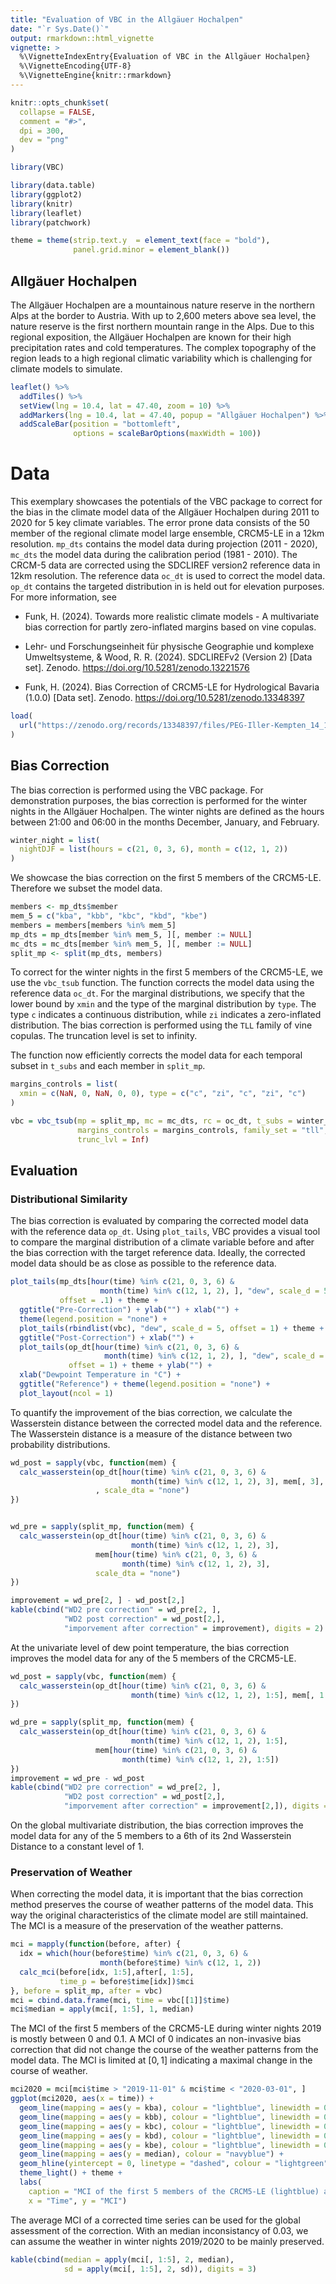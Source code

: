 ```yaml
---
title: "Evaluation of VBC in the Allgäuer Hochalpen"
date: "`r Sys.Date()`"
output: rmarkdown::html_vignette
vignette: >
  %\VignetteIndexEntry{Evaluation of VBC in the Allgäuer Hochalpen}
  %\VignetteEncoding{UTF-8}
  %\VignetteEngine{knitr::rmarkdown}
---
```


```r
knitr::opts_chunk$set(
  collapse = FALSE,
  comment = "#>",
  dpi = 300,
  dev = "png"
)
```

```r
library(VBC)
```

```r
library(data.table)
library(ggplot2)
library(knitr)
library(leaflet)
library(patchwork)

theme = theme(strip.text.y  = element_text(face = "bold"),
              panel.grid.minor = element_blank())
```

## Allgäuer Hochalpen

The Allgäuer Hochalpen are a mountainous nature reserve in the northern Alps at the border to Austria. With up to 2,600 meters above sea level, the nature reserve is the first northern mountain range in the Alps. Due to this regional exposition, the Allgäuer Hochalpen are known for their high precipitation rates and cold temperatures. The complex topography of the region leads to a high regional climatic variability which is challenging for climate models to simulate.

```r
leaflet() %>%
  addTiles() %>%
  setView(lng = 10.4, lat = 47.40, zoom = 10) %>%
  addMarkers(lng = 10.4, lat = 47.40, popup = "Allgäuer Hochalpen") %>%
  addScaleBar(position = "bottomleft",
              options = scaleBarOptions(maxWidth = 100))
```

# Data

This exemplary showcases the potentials of the VBC package to correct for the bias in the climate model data of the Allgäuer Hochalpen during 2011 to 2020 for 5 key climate variables. The error prone data consists of the 50 member of the regional climate model large ensemble, CRCM5-LE in a 12km resolution. `mp_dts` contains the model data during projection (2011 - 2020), `mc_dts` the model data during the calibration period (1981 - 2010). The CRCM-5 data are corrected using the SDCLIREF version2 reference data in 12km resolution. The reference data `oc_dt` is used to correct the model data. `op_dt` contains the targeted distribution in is held out for elevation purposes. For more information, see

-   Funk, H. (2024). Towards more realistic climate models - A multivariate bias correction for partly zero-inflated margins based on vine copulas.

-   Lehr- und Forschungseinheit für physische Geographie und komplexe Umweltsysteme, & Wood, R. R. (2024). SDCLIREFv2 (Version 2) [Data set]. Zenodo. <https://doi.org/10.5281/zenodo.13221576>

-   Funk, H. (2024). Bias Correction of CRCM5-LE for Hydrological Bavaria (1.0.0) [Data set]. Zenodo. <https://doi.org/10.5281/zenodo.13348397>

```r
load(
  url("https://zenodo.org/records/13348397/files/PEG-Iller-Kempten_14_12.rda?download=1")
)
```

## Bias Correction

The bias correction is performed using the VBC package. For demonstration purposes, the bias correction is performed for the winter nights in the Allgäuer Hochalpen. The winter nights are defined as the hours between 21:00 and 06:00 in the months December, January, and February.

```r
winter_night = list(
  nightDJF = list(hours = c(21, 0, 3, 6), month = c(12, 1, 2))
)
```

We showcase the bias correction on the first 5 members of the CRCM5-LE. Therefore we subset the model data.

```r
members <- mp_dts$member
mem_5 = c("kba", "kbb", "kbc", "kbd", "kbe")
members = members[members %in% mem_5]
mp_dts = mp_dts[member %in% mem_5, ][, member := NULL]
mc_dts = mc_dts[member %in% mem_5, ][, member := NULL]
split_mp <- split(mp_dts, members)
```

To correct for the winter nights in the first 5 members of the CRCM5-LE, we use the `vbc_tsub` function. The function corrects the model data using the reference data `oc_dt`. For the marginal distributions, we specify that the lower bound by `xmin` and the type of the marginal distribution by `type`. The type `c` indicates a continuous distribution, while `zi` indicates a zero-inflated distribution. The bias correction is performed using the `TLL` family of vine copulas. The truncation level is set to infinity.

The function now efficiently corrects the model data for each temporal subset in `t_subs` and each member in `split_mp`.

```r
margins_controls = list(
  xmin = c(NaN, 0, NaN, 0, 0), type = c("c", "zi", "c", "zi", "c")
)

vbc = vbc_tsub(mp = split_mp, mc = mc_dts, rc = oc_dt, t_subs = winter_night,
               margins_controls = margins_controls, family_set = "tll",
               trunc_lvl = Inf)
```

## Evaluation

### Distributional Similarity

The bias correction is evaluated by comparing the corrected model data with the reference data `op_dt`. Using `plot_tails`, VBC provides a visual tool to compare the marginal distribution of a climate variable before and after the bias correction with the target reference data. Ideally, the corrected model data should be as close as possible to the reference data.

```r
plot_tails(mp_dts[hour(time) %in% c(21, 0, 3, 6) &
                    month(time) %in% c(12, 1, 2), ], "dew", scale_d = 5,
           offset = .1) + theme +
  ggtitle("Pre-Correction") + ylab("") + xlab("") +
  theme(legend.position = "none") +
  plot_tails(rbindlist(vbc), "dew", scale_d = 5, offset = 1) + theme +
  ggtitle("Post-Correction") + xlab("") +
  plot_tails(op_dt[hour(time) %in% c(21, 0, 3, 6) &
                     month(time) %in% c(12, 1, 2), ], "dew", scale_d = 5,
             offset = 1) + theme + ylab("") + 
  xlab("Dewpoint Temperature in °C") +
  ggtitle("Reference") + theme(legend.position = "none") +
  plot_layout(ncol = 1)

```

To quantify the improvement of the bias correction, we calculate the Wasserstein distance between the corrected model data and the reference. The Wasserstein distance is a measure of the distance between two probability distributions.

```r
wd_post = sapply(vbc, function(mem) {
  calc_wasserstein(op_dt[hour(time) %in% c(21, 0, 3, 6) &
                           month(time) %in% c(12, 1, 2), 3], mem[, 3],
                   , scale_dta = "none")
})


wd_pre = sapply(split_mp, function(mem) {
  calc_wasserstein(op_dt[hour(time) %in% c(21, 0, 3, 6) &
                           month(time) %in% c(12, 1, 2), 3],
                   mem[hour(time) %in% c(21, 0, 3, 6) &
                         month(time) %in% c(12, 1, 2), 3],
                   scale_dta = "none")
})

improvement = wd_pre[2, ] - wd_post[2,]
kable(cbind("WD2 pre correction" = wd_pre[2, ],
            "WD2 post correction" = wd_post[2,],
            "imporvement after correction" = improvement), digits = 2)
```

At the univariate level of dew point temperature, the bias correction improves the model data for any of the 5 members of the CRCM5-LE.

```r
wd_post = sapply(vbc, function(mem) {
  calc_wasserstein(op_dt[hour(time) %in% c(21, 0, 3, 6) &
                           month(time) %in% c(12, 1, 2), 1:5], mem[, 1:5])
})

wd_pre = sapply(split_mp, function(mem) {
  calc_wasserstein(op_dt[hour(time) %in% c(21, 0, 3, 6) &
                           month(time) %in% c(12, 1, 2), 1:5],
                   mem[hour(time) %in% c(21, 0, 3, 6) &
                         month(time) %in% c(12, 1, 2), 1:5])
})
improvement = wd_pre - wd_post
kable(cbind("WD2 pre correction" = wd_pre[2, ],
            "WD2 post correction" = wd_post[2,],
            "imporvement after correction" = improvement[2,]), digits = 2)
```

On the global multivariate distribution, the bias correction improves the model data for any of the 5 members to a 6th of its 2nd Wasserstein Distance to a constant level of 1.

### Preservation of Weather

When correcting the model data, it is important that the bias correction method preserves the course of weather patterns of the model data. This way the original characteristics of the climate model are still maintained. The MCI is a measure of the preservation of the weather patterns.

```r
mci = mapply(function(before, after) {
  idx = which(hour(before$time) %in% c(21, 0, 3, 6) & 
                    month(before$time) %in% c(12, 1, 2))
  calc_mci(before[idx, 1:5],after[, 1:5],
           time_p = before$time[idx])$mci
}, before = split_mp, after = vbc)
mci = cbind.data.frame(mci, time = vbc[[1]]$time)
mci$median = apply(mci[, 1:5], 1, median)
```

The MCI of the first 5 members of the CRCM5-LE during winter nights 2019 is mostly between 0 and 0.1. A MCI of 0 indicates an non-invasive bias correction that did not change the course of the weather patterns from the model data. The MCI is limited at $[0, 1]$ indicating a maximal change in the course of weather.

```r
mci2020 = mci[mci$time > "2019-11-01" & mci$time < "2020-03-01", ]
ggplot(mci2020, aes(x = time)) +
  geom_line(mapping = aes(y = kba), colour = "lightblue", linewidth = 0.3) +
  geom_line(mapping = aes(y = kbb), colour = "lightblue", linewidth = 0.3) +
  geom_line(mapping = aes(y = kbc), colour = "lightblue", linewidth = 0.3) +
  geom_line(mapping = aes(y = kbd), colour = "lightblue", linewidth = 0.3) +
  geom_line(mapping = aes(y = kbe), colour = "lightblue", linewidth = 0.3) +
  geom_line(mapping = aes(y = median), colour = "navyblue") + 
  geom_hline(yintercept = 0, linetype = "dashed", colour = "lightgreen") +
  theme_light() + theme +
  labs(
    caption = "MCI of the first 5 members of the CRCM5-LE (lightblue) and their median (navyblue) during winter nights 2019",
    x = "Time", y = "MCI")
```

The average MCI of a corrected time series can be used for the global assessment of the correction. With an median inconsistancy of 0.03, we can assume the weather in winter nights 2019/2020 to be mainly preserved.

```r
kable(cbind(median = apply(mci[, 1:5], 2, median),
            sd = apply(mci[, 1:5], 2, sd)), digits = 3)
```
